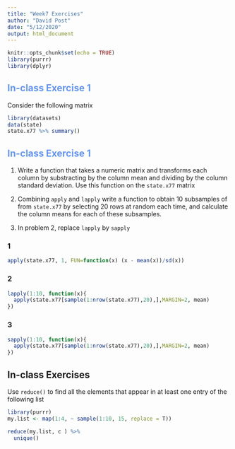 ```yaml
---
title: "Week7 Exercises"
author: "David Post"
date: "5/12/2020"
output: html_document
---
```


```r
knitr::opts_chunk$set(echo = TRUE)
library(purrr)
library(dplyr)
```

## <span style="color:cornflowerblue">In-class Exercise 1</span>   {.smaller .build}

Consider the following matrix
```r
library(datasets)
data(state)
state.x77 %>% summary()
```

## <span style="color:cornflowerblue">In-class Exercise 1</span>   {.smaller .build}


1. Write a function that takes a numeric matrix and transforms each column by substracting by the column mean and dividing by the column standard deviation.  Use this function on the `state.x77` matrix

2. Combining `apply` and `lapply`  write a function to obtain 10 subsamples of from `state.x77` by selecting 20 rows at random each time, and  calculate the column means for each of these subsamples.

3. In problem 2, replace `lapply` by `sapply`

### 1

```r
apply(state.x77, 1, FUN=function(x) (x - mean(x))/sd(x))
```

### 2

```r
lapply(1:10, function(x){
  apply(state.x77[sample(1:nrow(state.x77),20),],MARGIN=2, mean)
})
```

### 3

```r
sapply(1:10, function(x){
  apply(state.x77[sample(1:nrow(state.x77),20),],MARGIN=2, mean)
})
```


## In-class Exercises

Use `reduce()` to find all the elements that appear in at least one entry of the following list

```r
library(purrr)
my.list <- map(1:4, ~ sample(1:10, 15, replace = T))

reduce(my.list, c ) %>%
  unique()
```

